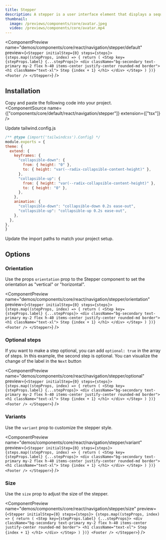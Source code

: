 ```yaml
---
title: Stepper
description: A stepper is a user interface element that displays a sequence of steps in a linear order.
thumbnail:
  image: /previews/components/core/avatar.jpeg
  video: /previews/components/core/avatar.mp4
---
```


<ComponentPreview
  name="demos/components/core/react/navigation/stepper/default"
  preview={`<Stepper initialStep={0} steps={steps}>
    {steps.map((stepProps, index) => {
        return (
        <Step key={stepProps.label} {...stepProps}>
            <div className="bg-secondary text-primary my-2 flex h-40 items-center justify-center rounded-md border">
                <h1 className="text-xl">
                     Step
                    {index + 1}
                </h1>
            </div>
        </Step>
        )
    })}
    <Footer />
</Stepper>`}
/>

## Installation

Copy and paste the following code into your project.<br/>
  <ComponentSource name={["components/core/default/react/navigation/stepper"]} extension={["tsx"]} />

Update tailwind.config.js
  
  ```js 
  /** @type {import('tailwindcss').Config} */
module.exports = {
  theme: {
    extend: {
      keyframes: {
        "collapsible-down": {
          from: { height: "0" },
          to: { height: "var(--radix-collapsible-content-height)" },
        },
        "collapsible-up": {
          from: { height: "var(--radix-collapsible-content-height)" },
          to: { height: "0" },
        },
      },
      animation: {
        "collapsible-down": "collapsible-down 0.2s ease-out",
        "collapsible-up": "collapsible-up 0.2s ease-out",
      },
    },
  },
}
  ```
 Update the import paths to match your project setup.

## Options

### Orientation

Use the props `orientation` prop to the Stepper component to set the orientation as "vertical" or "horizontal".

<ComponentPreview
  name="demos/components/core/react/navigation/stepper/orientation"
  preview={`<Stepper initialStep={0} steps={steps}>
    {steps.map((stepProps, index) => {
        return (
        <Step key={stepProps.label} {...stepProps}>
            <div className="bg-secondary text-primary my-2 flex h-40 items-center justify-center rounded-md border">
                <h1 className="text-xl">
                     Step
                    {index + 1}
                </h1>
            </div>
        </Step>
        )
    })}
    <Footer />
</Stepper>`}
/>

### Optional steps

If you want to make a step optional, you can add `optional: true` in the array of steps.
In this example, the second step is optional. You can visualize the change of the label in the `Next` button

<ComponentPreview
  name="demos/components/core/react/navigation/stepper/optional"
  preview={`<Stepper initialStep={0} steps={steps}>
    {steps.map((stepProps, index) => {
        return (
        <Step key={stepProps.label} {...stepProps}>
            <div className="bg-secondary text-primary my-2 flex h-40 items-center justify-center rounded-md border">
                <h1 className="text-xl">
                     Step
                    {index + 1}
                </h1>
            </div>
        </Step>
        )
    })}
    <Footer />
</Stepper>`}
/>

### Variants

Use the `variant` prop to customize the stepper style.

<ComponentPreview
  name="demos/components/core/react/navigation/stepper/variant"
  preview={`<Stepper initialStep={0} steps={steps}>
    {steps.map((stepProps, index) => {
        return (
        <Step key={stepProps.label} {...stepProps}>
            <div className="bg-secondary text-primary my-2 flex h-40 items-center justify-center rounded-md border">
                <h1 className="text-xl">
                     Step
                    {index + 1}
                </h1>
            </div>
        </Step>
        )
    })}
    <Footer />
</Stepper>`}
/>

### Size

Use the `size` prop to adjust the size of the stepper.

<ComponentPreview
  name="demos/components/core/react/navigation/stepper/size"
  preview={`<Stepper initialStep={0} steps={steps}>
    {steps.map((stepProps, index) => {
        return (
        <Step key={stepProps.label} {...stepProps}>
            <div className="bg-secondary text-primary my-2 flex h-40 items-center justify-center rounded-md border">
                <h1 className="text-xl">
                     Step
                    {index + 1}
                </h1>
            </div>
        </Step>
        )
    })}
    <Footer />
</Stepper>`}
/>
